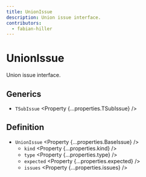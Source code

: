 ```yaml
---
title: UnionIssue
description: Union issue interface.
contributors:
  - fabian-hiller
---
```



# UnionIssue

Union issue interface.

## Generics

- `TSubIssue` <Property {...properties.TSubIssue} />

## Definition

- `UnionIssue` <Property {...properties.BaseIssue} />
  - `kind` <Property {...properties.kind} />
  - `type` <Property {...properties.type} />
  - `expected` <Property {...properties.expected} />
  - `issues` <Property {...properties.issues} />
